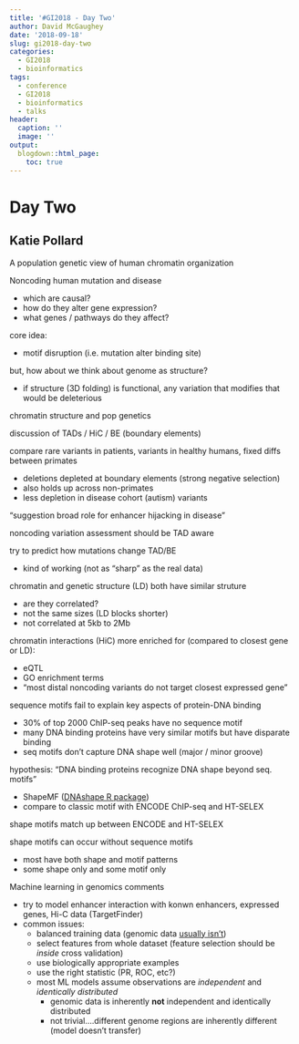 ```yaml
---
title: '#GI2018 - Day Two'
author: David McGaughey
date: '2018-09-18'
slug: gi2018-day-two
categories:
  - GI2018
  - bioinformatics
tags:
  - conference
  - GI2018
  - bioinformatics
  - talks
header:
  caption: ''
  image: ''
output:
  blogdown::html_page:
    toc: true
---
```


# Day Two

## Katie Pollard
A population genetic view of human chromatin organization

Noncoding human mutation and disease
  
  - which are causal?
  - how do they alter gene expression?
  - what genes / pathways do they affect?
  
core idea:

  - motif disruption (i.e. mutation alter binding site)
  
but, how about we think about genome as structure?

  - if structure (3D folding) is functional, any variation that modifies that would be deleterious
  
chromatin structure and pop genetics

discussion of TADs / HiC / BE (boundary elements)

compare rare variants in patients, variants in healthy humans, fixed diffs between primates

  - deletions depleted at boundary elements (strong negative selection)
  - also holds up across non-primates
  - less depletion in disease cohort (autism) variants
  
"suggestion broad role for enhancer hijacking in disease"

noncoding variation assessment should be TAD aware

try to predict how mutations change TAD/BE

  - kind of working (not as "sharp" as the real data)
  
chromatin and genetic structure (LD) both have similar struture

  - are they correlated?
  - not the same sizes (LD blocks shorter)
  - not correlated at 5kb to 2Mb
  
chromatin interactions (HiC) more enriched for (compared to closest gene or LD):
  
  - eQTL 
  - GO enrichment terms
  - "most distal noncoding variants do not target closest expressed gene"
  
sequence motifs fail to explain key aspects of protein-DNA binding

  - 30% of top 2000 ChIP-seq peaks have no sequence motif
  - many DNA binding proteins have very similar motifs but have disparate binding
  - seq motifs don't capture DNA shape well (major / minor groove)

hypothesis: "DNA binding proteins recognize DNA shape beyond seq. motifs"

  - ShapeMF ([DNAshape R package](https://www.bioconductor.org/packages/release/bioc/html/DNAshapeR.html))
  - compare to classic motif with ENCODE ChIP-seq and HT-SELEX 
  
shape motifs match up between ENCODE and HT-SELEX

shape motifs can occur without sequence motifs

  - most have both shape and motif patterns
  - some shape only and some motif only
  
Machine learning in genomics comments

  - try to model enhancer interaction with konwn enhancers, expressed genes, Hi-C data (TargetFinder)
  - common issues:
    - balanced training data (genomic data [usually isn't](http://davemcg.github.io/post/are-you-in-genomics-stop-using-roc-use-pr/))
    - select features from whole dataset (feature selection should be *inside* cross validation)
    - use biologically appropriate examples
    - use the right statistic (PR, ROC, etc?)
    - most ML models assume observations are *independent* and *identically distributed*
      - genomic data is inherently **not** independent and identically distributed
      - not trivial....different genome regions are inherently different (model doesn't transfer)
      
